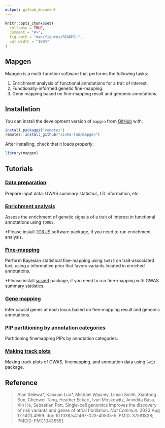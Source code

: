 ```yaml
---
output: github_document
---
```


<!-- README.md is generated from README.Rmd. Please edit that file -->

```r
knitr::opts_chunk$set(
  collapse = TRUE,
  comment = "#>",
  fig.path = "man/figures/README-",
  out.width = "100%"
)
```

## Mapgen

<!-- badges: start -->
<!-- badges: end -->

Mapgen is a multi-function software that performs the following tasks: 

  1. Enrichment analysis of functional annotations for a trait of interest.
  2. Functionally-informed genetic fine-mapping.
  3. Gene mapping based on fine-mapping result and genomic annotations.

## Installation

You can install the development version of `mapgen` from [GitHub][mapgen-github] with:

```r
install.packages("remotes")
remotes::install_github("xinhe-lab/mapgen")
```

After installing, check that it loads properly:
```r
library(mapgen)
```

## Tutorials

### [Data preparation][data-preparation-tutorial]
  
  Prepare input data: GWAS summary statistics, LD information, etc.
  
### [Enrichment analysis][enrichment-tutorial]
  
  Assess the enrichment of genetic signals of a trait of interest in functional 
  annotations using `TORUS`.
  
  *Please install [TORUS](https://github.com/xqwen/torus) software package,
if you need to run enrichment analysis. 

### [Fine-mapping][finemapping-tutorial]
  
  Perform Bayesian statistical fine-mapping using `SuSiE` on trait-associated loci, 
  using a informative prior that favors variants located in enriched annotations. 
  
  *Please install [susieR](https://github.com/stephenslab/susieR) package, 
  if you need to run fine-mapping with GWAS summary statistics. 

### [Gene mapping][gene-mapping-tutorial]
  
  Infer causal genes at each locus based on fine-mapping result and genomic 
  annotations. 

### [PIP partitioning by annotation categories][partition-pip-tutorial]

  Partitioning finemapping PIPs by annotation categories.

### [Making track plots][track-plot-tutorial]

  Making track plots of GWAS, finemapping, and annotation data using `Gviz` package.

## Reference

> Alan Selewa\*, Kaixuan Luo\*, Michael Wasney, Linsin Smith, Xiaotong Sun, 
Chenwei Tang, Heather Eckart, Ivan Moskowitz, Anindita Basu, Xin He, 
Sebastian Pott. Single-cell genomics improves the discovery of risk variants 
and genes of atrial fibrillation. _Nat Commun._ 2023 Aug 17;14(1):4999. 
doi: 10.1038/s41467-023-40505-5. PMID: 37591828; PMCID: PMC10435551.


[mapgen-github]: https://github.com/xinhe-lab/mapgen
[tutorials]: https://xinhe-lab.github.io/mapgen/articles/index.html
[data-preparation-tutorial]: https://xinhe-lab.github.io/mapgen/articles/data_preparation_tutorial.html
[enrichment-tutorial]: https://xinhe-lab.github.io/mapgen/articles/enrichment_tutorial.html
[finemapping-tutorial]: https://xinhe-lab.github.io/mapgen/articles/finemapping_tutorial.html
[gene-mapping-tutorial]: https://xinhe-lab.github.io/mapgen/articles/gene_mapping_tutorial.html
[partition-pip-tutorial]: https://xinhe-lab.github.io/mapgen/articles/partition_pip_tutorial.html
[track-plot-tutorial]: https://xinhe-lab.github.io/mapgen/articles/partition_pip_tutorial.html

